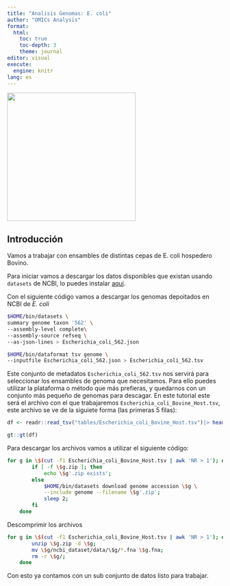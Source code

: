 ```yaml
---
title: "Analisis Genomas: E. coli"
author: "OMICs Analysis"
format: 
  html:
    toc: true
    toc-depth: 3
    theme: journal
editor: visual
execute:
  engine: knitr
lang: es
---
```


![](images/logo_OAN_for_white.png){fig-align="center" width="300"}

## Introducción

Vamos a trabajar con ensambles de distintas cepas de E. coli hospedero Bovino.

Para iniciar vamos a descargar los datos disponibles que existan usando `datasets` de NCBI, lo puedes instalar [aquí](https://github.com/ncbi/datasets).

Con el siguiente código vamos a descargar los genomas depoitados en NCBI de *E. coli*

```bash

$HOME/bin/datasets \
summary genome taxon '562' \
--assembly-level complete\
--assembly-source refseq \
--as-json-lines > Escherichia_coli_562.json
```

```bash
$HOME/bin/dataformat tsv genome \
--inputfile Escherichia_coli_562.json > Escherichia_coli_562.tsv
```

Este conjunto de metadatos `Escherichia_coli_562.tsv` nos servirá para seleccionar los ensambles de genoma que necesitamos. Para ello puedes utilizar la plataforma o método que más prefieras, y quedarnos con un conjunto más pequeño de genomas para descagar. En este tutorial este será el archivo con el que trabajaremos `Escherichia_coli_Bovine_Host.tsv`, este archivo se ve de la siguiete forma (las primeras 5 filas):

```r
df <- readr::read_tsv("tables/Escherichia_coli_Bovine_Host.tsv")|> head(5)

gt::gt(df)
```

Para descargar los archivos vamos a utilizar el siguiente código:

```bash
for g in \$(cut -f1 Escherichia_coli_Bovine_Host.tsv | awk 'NR > 1'); do
        if [ -f \$g.zip ]; then
            echo \$g'.zip exists';
        else
            $HOME/bin/datasets download genome accession \$g \
            --include genome --filename \$g'.zip';
            sleep 2;
        fi
    done
```

Descomprimir los archivos

```bash
for g in \$(cut -f1 Escherichia_coli_Bovine_Host.tsv | awk 'NR > 1'); do
        unzip \$g.zip -d \$g;
        mv \$g/ncbi_dataset/data/\$g/*.fna \$g.fna;
        rm -r \$g/;
    done
```

Con esto ya contamos con un sub conjunto de datos listo para trabajar.
